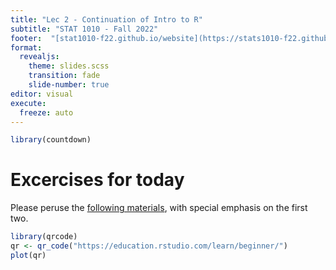 ```yaml
---
title: "Lec 2 - Continuation of Intro to R"
subtitle: "STAT 1010 - Fall 2022"
footer:  "[stat1010-f22.github.io/website](https://stats1010-f22.github.io/website/)"
format: 
  revealjs: 
    theme: slides.scss
    transition: fade
    slide-number: true
editor: visual
execute:
  freeze: auto
---
```


```r
library(countdown)
```

# Excercises for today

Please peruse the [following materials](https://education.rstudio.com/learn/beginner/), with special emphasis on the first two.

```r
library(qrcode)
qr <- qr_code("https://education.rstudio.com/learn/beginner/")
plot(qr)
```
